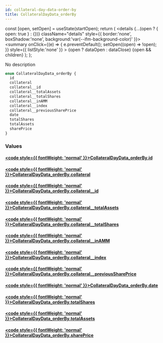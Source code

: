 ```yaml
---
id: collateral-day-data-order-by
title: CollateralDayData_orderBy
---
```









  const [open, setOpen] = useState(startOpen);
  return (
    <details {...(open ? { open: true } : {})} className="details" style={{ border:'none', boxShadow:'none', background:'var(--ifm-background-color)' }}>
      <summary
        onClick={(e) => {
          e.preventDefault();
          setOpen((open) => !open);
        }}
        style={{ listStyle:'none' }}
      >
      {open ? dataOpen : dataClose}
      </summary>
      {open && children}
    </details>
  );
};








No description


```graphql
enum CollateralDayData_orderBy {
  id
  collateral
  collateral__id
  collateral__totalAssets
  collateral__totalShares
  collateral__inAMM
  collateral__index
  collateral__previousSharePrice
  date
  totalShares
  totalAssets
  sharePrice
}
```




### Values

#### [<code style={{ fontWeight: 'normal' }}>CollateralDayData_orderBy.<b>id</b></code>](#)  
> 
> 
> 
> 

#### [<code style={{ fontWeight: 'normal' }}>CollateralDayData_orderBy.<b>collateral</b></code>](#)  
> 
> 
> 
> 

#### [<code style={{ fontWeight: 'normal' }}>CollateralDayData_orderBy.<b>collateral__id</b></code>](#)  
> 
> 
> 
> 

#### [<code style={{ fontWeight: 'normal' }}>CollateralDayData_orderBy.<b>collateral__totalAssets</b></code>](#)  
> 
> 
> 
> 

#### [<code style={{ fontWeight: 'normal' }}>CollateralDayData_orderBy.<b>collateral__totalShares</b></code>](#)  
> 
> 
> 
> 

#### [<code style={{ fontWeight: 'normal' }}>CollateralDayData_orderBy.<b>collateral__inAMM</b></code>](#)  
> 
> 
> 
> 

#### [<code style={{ fontWeight: 'normal' }}>CollateralDayData_orderBy.<b>collateral__index</b></code>](#)  
> 
> 
> 
> 

#### [<code style={{ fontWeight: 'normal' }}>CollateralDayData_orderBy.<b>collateral__previousSharePrice</b></code>](#)  
> 
> 
> 
> 

#### [<code style={{ fontWeight: 'normal' }}>CollateralDayData_orderBy.<b>date</b></code>](#)  
> 
> 
> 
> 

#### [<code style={{ fontWeight: 'normal' }}>CollateralDayData_orderBy.<b>totalShares</b></code>](#)  
> 
> 
> 
> 

#### [<code style={{ fontWeight: 'normal' }}>CollateralDayData_orderBy.<b>totalAssets</b></code>](#)  
> 
> 
> 
> 

#### [<code style={{ fontWeight: 'normal' }}>CollateralDayData_orderBy.<b>sharePrice</b></code>](#)  
> 
> 
> 
> 






